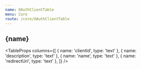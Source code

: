 ```yaml
---
name: OAuthClientTable
menu: Core
route: /core/OAuthClientTable
---
```



<h2>{name}</h2>

<TableProps
  columns={[
    { name: 'clientId', type: 'text' },
    { name: 'description', type: 'text' },
    { name: 'name', type: 'text' },
    { name: 'redirectUri', type: 'text' },
  ]}
/>
